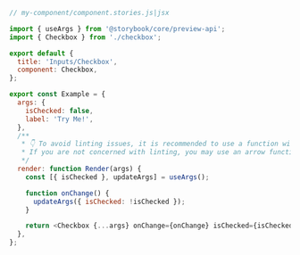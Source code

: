 ```js
// my-component/component.stories.js|jsx

import { useArgs } from '@storybook/core/preview-api';
import { Checkbox } from './checkbox';

export default {
  title: 'Inputs/Checkbox',
  component: Checkbox,
};

export const Example = {
  args: {
    isChecked: false,
    label: 'Try Me!',
  },
  /**
   * 👇 To avoid linting issues, it is recommended to use a function with a capitalized name.
   * If you are not concerned with linting, you may use an arrow function.
   */
  render: function Render(args) {
    const [{ isChecked }, updateArgs] = useArgs();

    function onChange() {
      updateArgs({ isChecked: !isChecked });
    }

    return <Checkbox {...args} onChange={onChange} isChecked={isChecked} />;
  },
};
```

